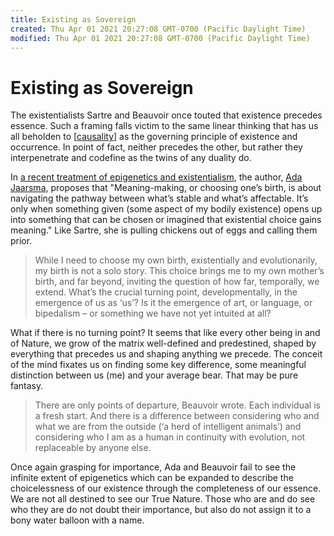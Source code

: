 ```yaml
---
title: Existing as Sovereign
created: Thu Apr 01 2021 20:27:08 GMT-0700 (Pacific Daylight Time)
modified: Thu Apr 01 2021 20:27:08 GMT-0700 (Pacific Daylight Time)
---
```

# Existing as Sovereign

The existentialists Sartre and Beauvoir once touted that existence precedes essence. Such a framing falls victim to the same linear thinking that has us all beholden to [[causality]] as the governing principle of existence and occurrence. In point of fact, neither precedes the other, but rather they interpenetrate and codefine as the twins of any duality do.

In [a recent treatment of epigenetics and existentialism](https://aeon.co/essays/in-genetics-as-in-philosophy-existence-precedes-essence), the author, [Ada Jaarsma](https://aeon.co/users/ada-jaarsma), proposes that "Meaning-making, or choosing one’s birth, is about navigating the pathway between what’s stable and what’s affectable. It’s only when something given (some aspect of my bodily existence) opens up into something that can be chosen or imagined that existential choice gains meaning." Like Sartre, she is pulling chickens out of eggs and calling them prior.

> While I need to choose my own birth, existentially and evolutionarily, my birth is not a solo story. This choice brings me to my own mother’s birth, and far beyond, inviting the question of how far, temporally, we extend. What’s the crucial turning point, developmentally, in the emergence of us as ‘us’? Is it the emergence of art, or language, or bipedalism – or something we have not yet intuited at all?

What if there is no turning point? It seems that like every other being in and of Nature, we grow of the matrix well-defined and predestined, shaped by everything that precedes us and shaping anything we precede. The conceit of the mind fixates us on finding some key difference, some meaningful distinction between us (me) and your average bear. That may be pure fantasy.

> There are only points of departure, Beauvoir wrote. Each individual is a fresh start. And there is a difference between considering who and what we are from the outside (‘a herd of intelligent animals’) and considering who I am as a human in continuity with evolution, not replaceable by anyone else.

Once again grasping for importance, Ada and Beauvoir fail to see the infinite extent of epigenetics which can be expanded to describe the choicelessness of our existence through the completeness of our essence. We are not all destined to see our True Nature. Those who are and do see who they are do not doubt their importance, but also do not assign it to a bony water balloon with a name.

[//begin]: # 'Autogenerated link references for markdown compatibility'
[causality]: ../get-real/causality 'Causality'
[//end]: # 'Autogenerated link references'
